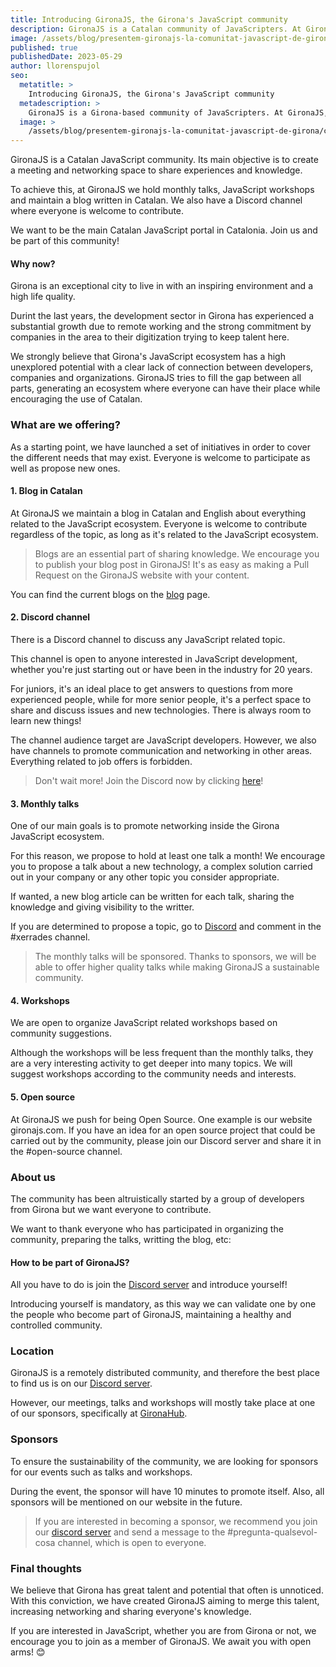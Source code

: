 ```yaml
---
title: Introducing GironaJS, the Girona's JavaScript community
description: GironaJS is a Catalan community of JavaScripters. At GironaJS, we do blogging in Catalan, monthly talks, workshops, and many other things related to JavaScript.
image: /assets/blog/presentem-gironajs-la-comunitat-javascript-de-girona/cover-image.png
published: true
publishedDate: 2023-05-29
author: llorenspujol
seo:
  metatitle: >
    Introducing GironaJS, the Girona's JavaScript community
  metadescription: >
    GironaJS is a Girona-based community of JavaScripters. At GironaJS, we do blogging in Catalan, monthly talks, workshops, and many other things related to JavaScript.
  image: >
    /assets/blog/presentem-gironajs-la-comunitat-javascript-de-girona/cover-image.png
---
```


GironaJS is a Catalan JavaScript community. Its main objective is to create a meeting and networking space to share experiences and knowledge.

To achieve this, at GironaJS we hold monthly talks, JavaScript workshops and maintain a blog written in Catalan. We also have a Discord channel where everyone is welcome to contribute.

We want to be the main Catalan JavaScript portal in Catalonia. Join us and be part of this community!

#### Why now?

Girona is an exceptional city to live in with an inspiring environment and a high life quality.

Durint the last years, the development sector in Girona has experienced a substantial growth due to remote working and the strong commitment by companies in the area to their digitization trying to keep talent here.

We strongly believe that Girona's JavaScript ecosystem has a high unexplored potential with a clear lack of connection between developers, companies and organizations. GironaJS tries to fill the gap between all parts, generating an ecosystem where everyone can have their place while encouraging the use of Catalan.

<Separator />

### What are we offering?

As a starting point, we have launched a set of initiatives in order to cover the different needs that may exist. Everyone is welcome to participate as well as propose new ones.

#### 1. Blog in Catalan

At GironaJS we maintain a blog in Catalan and English about everything related to the JavaScript ecosystem. Everyone is welcome to contribute regardless of the topic, as long as it's related to the JavaScript ecosystem.

> Blogs are an essential part of sharing knowledge. We encourage you to publish your blog post in GironaJS! It's as easy as making a Pull Request on the GironaJS website with your content.

You can find the current blogs on the [blog](https://gironajs.com/ca/blog) page.

#### 2. Discord channel

There is a Discord channel to discuss any JavaScript related topic.

This channel is open to anyone interested in JavaScript development, whether you're just starting out or have been in the industry for 20 years.

For juniors, it's an ideal place to get answers to questions from more experienced people, while for more senior people, it's a perfect space to share and discuss issues and new technologies. There is always room to learn new things!

The channel audience target are JavaScript developers. However, we also have channels to promote communication and networking in other areas. Everything related to job offers is forbidden.

> Don't wait more! Join the Discord now by clicking [here](https://discord.gg/eBkQTD2Pax)!

#### 3. Monthly talks

One of our main goals is to promote networking inside the Girona JavaScript ecosystem.

For this reason, we propose to hold at least one talk a month! We encourage you to propose a talk about a new technology, a complex solution carried out in your company or any other topic you consider appropriate.

If wanted, a new blog article can be written for each talk, sharing the knowledge and giving visibility to the writter.

If you are determined to propose a topic, go to [Discord](https://discord.gg/eBkQTD2Pax) and comment in the #xerrades channel.

> The monthly talks will be sponsored. Thanks to sponsors, we will be able to offer higher quality talks while making GironaJS a sustainable community.

#### 4. Workshops

We are open to organize JavaScript related workshops based on community suggestions.

Although the workshops will be less frequent than the monthly talks, they are a very interesting activity to get deeper into many topics. We will suggest workshops according to the community needs and interests.

#### 5. Open source

At GironaJS we push for being Open Source. One example is our website gironajs.com. If you have an idea for an open source project that could be carried out by the community, please join our Discord server and share it in the #open-source channel.

<Separator />

### About us

The community has been altruistically started by a group of developers from Girona but we want everyone to contribute.

We want to thank everyone who has participated in organizing the community, preparing the talks, writting the blog, etc:

<BlogMembersList />

#### How to be part of GironaJS?

All you have to do is join the [Discord server](https://discord.gg/eBkQTD2Pax) and introduce yourself!

Introducing yourself is mandatory, as this way we can validate one by one the people who become part of GironaJS, maintaining a healthy and controlled community.

### Location

GironaJS is a remotely distributed community, and therefore the best place to find us is on our [Discord server](https://discord.gg/eBkQTD2Pax).

However, our meetings, talks and workshops will mostly take place at one of our sponsors, specifically at [GironaHub](https://girona-hub.com/).

### Sponsors

To ensure the sustainability of the community, we are looking for sponsors for our events such as talks and workshops.

During the event, the sponsor will have 10 minutes to promote itself. Also, all sponsors will be mentioned on our website in the future.

> If you are interested in becoming a sponsor, we recommend you join our [discord server](https://discord.gg/eBkQTD2Pax) and send a message to the #pregunta-qualsevol-cosa channel, which is open to everyone.

### Final thoughts

We believe that Girona has great talent and potential that often is unnoticed. With this conviction, we have created GironaJS aiming to merge this talent, increasing networking and sharing everyone's knowledge.

If you are interested in JavaScript, whether you are from Girona or not, we encourage you to join as a member of GironaJS. We await you with open arms! 😊
